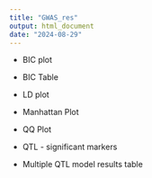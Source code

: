 ```yaml
---
title: "GWAS_res"
output: html_document
date: "2024-08-29"
---
```


* BIC plot

* BIC Table

* LD plot

* Manhattan Plot

* QQ Plot

* QTL - significant markers

* Multiple QTL model results table
